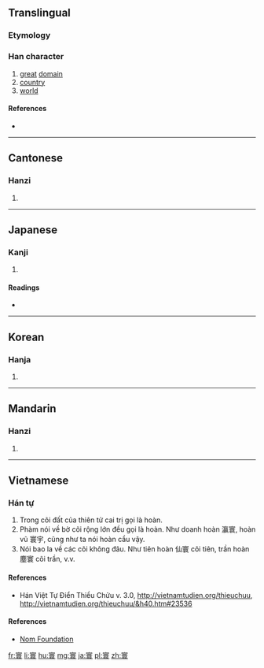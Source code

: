 ==Translingual==

===Etymology===
{{Han compound|宀|睘|c1=s|c2=p|t1=roof|ls=psc}}

===Han character===
{{Han char|rn=40|rad=宀|as=13|sn=16|four=3073<sub>2</sub>|canj=十田中女 (JWLV)|ids=⿱[[宀]][[睘]]}}

# [[great]] [[domain]]
# [[country]]
# [[world]]

====References====
* {{Han ref|kx=0292.170|dkj=07344|dj=0579.050|hdz=20956.020|uh=5BF0|ud=23536|bh=BEC8|bd=48840}}

----

==Cantonese==

===Hanzi===
{{yue-hanzi|jyut=[[waan4]]|y=waan4}}

# {{defn|lang=yue|sort=宀13}}

----

==Japanese==

===Kanji===
{{ja-kanji|grade=|rs=宀13}}

# {{defn|lang=ja|sort=宀13}}

====Readings====
* {{ja-readings|on=[[かん]] (kan)|kun=}}

----

==Korean==

===Hanja===
{{ko-hanja|hangeul=환|rv=hwan|mr=hwan}}

# {{defn|lang=ko|sort=宀13}}

----

==Mandarin==

===Hanzi===
{{cmn-hanzi|pin=[[huán]] ([[huan2]])|wg=huan<sup>2</sup>}}

# {{defn|lang=cmn|sort=宀13}}

----

==Vietnamese==

===Hán tự===
{{vi-readings|rs=宀13| hanviet = hoàn}}

# Trong cõi đất của thiên tử cai trị gọi là hoàn.
# Phàm nói về bờ cõi rộng lớn đều gọi là hoàn. Như doanh hoàn 瀛寰, hoàn vũ 寰宇, cũng như ta nói hoàn cầu vậy.
# Nói bao la về các cõi không đâu. Như tiên hoàn 仙寰 cõi tiên, trần hoàn 塵寰 cõi trần, v.v.

====References====
* Hán Việt Tự Điển Thiều Chửu v. 3.0, http://vietnamtudien.org/thieuchuu, http://vietnamtudien.org/thieuchuu/&h40.htm#23536
====References====
*[http://nomfoundation.org/common/nom_details.php?codepoint=5bf0 Nom Foundation]

[[fr:寰]]
[[li:寰]]
[[hu:寰]]
[[mg:寰]]
[[ja:寰]]
[[pl:寰]]
[[zh:寰]]